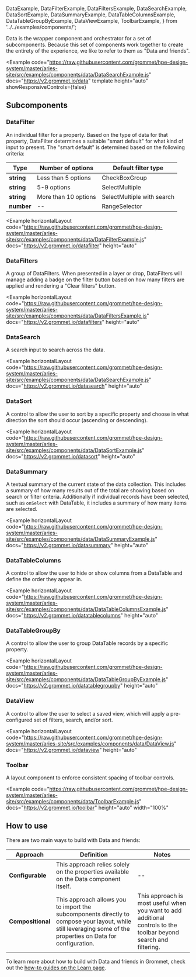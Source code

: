   DataExample,
  DataFilterExample,
  DataFiltersExample,
  DataSearchExample,
  DataSortExample,
  DataSummaryExample,
  DataTableColumnsExample,
  DataTableGroupByExample,
  DataViewExample,
  ToolbarExample,
} from '../../examples/components/';

Data is the wrapper component and orchestrator for a set of subcomponents. Because this set of components work together to create the entirety of the experience, we like to refer to them as "Data and friends".

<Example
  code="https://raw.githubusercontent.com/grommet/hpe-design-system/master/aries-site/src/examples/components/data/DataSearchExample.js"
  docs="https://v2.grommet.io/data"
  template
  height="auto"
  showResponsiveControls={false}
>
  <DataExample />
</Example>

## Subcomponents

### DataFilter

An individual filter for a property. Based on the type of data for that property, DataFilter determines a suitable "smart default" for what kind of input to present. The "smart default" is determined based on the following criteria:

| Type       | Number of options    | Default filter type        |
| ---------- | -------------------- | -------------------------- |
| **string** | Less than 5 options  | CheckBoxGroup              |
| **string** | 5-9 options          | SelectMultiple             |
| **string** | More than 10 options | SelectMultiple with search |
| **number** | --                   | RangeSelector              |

<Example
  horizontalLayout
  code="https://raw.githubusercontent.com/grommet/hpe-design-system/master/aries-site/src/examples/components/data/DataFilterExample.js"
  docs="https://v2.grommet.io/datafilter"
  height="auto"
>
  <DataFilterExample />
</Example>

### DataFilters

A group of DataFilters. When presented in a layer or drop, DataFilters will manage adding a badge on the filter button based on how many filters are applied and rendering a "Clear filters" button.

<Example
  horizontalLayout
  code="https://raw.githubusercontent.com/grommet/hpe-design-system/master/aries-site/src/examples/components/data/DataFiltersExample.js"
  docs="https://v2.grommet.io/datafilters"
  height="auto"
>
  <DataFiltersExample />
</Example>

### DataSearch

A search input to search across the data.

<Example
  horizontalLayout
  code="https://raw.githubusercontent.com/grommet/hpe-design-system/master/aries-site/src/examples/components/data/DataSearchExample.js"
  docs="https://v2.grommet.io/datasearch"
  height="auto"
>
  <DataSearchExample />
</Example>

### DataSort

A control to allow the user to sort by a specific property and choose in what direction the sort should occur (ascending or descending).

<Example
  horizontalLayout
  code="https://raw.githubusercontent.com/grommet/hpe-design-system/master/aries-site/src/examples/components/data/DataSortExample.js"
  docs="https://v2.grommet.io/datasort"
  height="auto"
>
  <DataSortExample />
</Example>

### DataSummary

A textual summary of the current state of the data collection. This includes a summary of how many results out of the total are showing based on search or filter criteria. Additionally if individual records have been selected, such as `onSelect` with DataTable, it includes a summary of how many items are selected.

<Example
  horizontalLayout
  code="https://raw.githubusercontent.com/grommet/hpe-design-system/master/aries-site/src/examples/components/data/DataSummaryExample.js"
  docs="https://v2.grommet.io/datasummary"
  height="auto"
>
  <DataSummaryExample />
</Example>

### DataTableColumns

A control to allow the user to hide or show columns from a DataTable and define the order they appear in.

<Example
  horizontalLayout
  code="https://raw.githubusercontent.com/grommet/hpe-design-system/master/aries-site/src/examples/components/data/DataTableColumnsExample.js"
  docs="https://v2.grommet.io/datatablecolumns"
  height="auto"
>
  <DataTableColumnsExample />
</Example>

### DataTableGroupBy

A control to allow the user to group DataTable records by a specific property.

<Example
  horizontalLayout
  code="https://raw.githubusercontent.com/grommet/hpe-design-system/master/aries-site/src/examples/components/data/DataTableGroupByExample.js"
  docs="https://v2.grommet.io/datatablegroupby"
  height="auto"
>
  <DataTableGroupByExample />
</Example>

### DataView

A control to allow the user to select a saved view, which will apply a pre-configured set of filters, search, and/or sort.

<Example
  horizontalLayout
  code="https://raw.githubusercontent.com/grommet/hpe-design-system/master/aries-site/src/examples/components/data/DataView.js"
  docs="https://v2.grommet.io/dataview"
  height="auto"
>
  <DataViewExample />
</Example>

### Toolbar

A layout component to enforce consistent spacing of toolbar controls.

<Example
  code="https://raw.githubusercontent.com/grommet/hpe-design-system/master/aries-site/src/examples/components/data/ToolbarExample.js"
  docs="https://v2.grommet.io/toolbar"
  height="auto"
  width="100%"
>
  <ToolbarExample />
</Example>

## How to use

There are two main ways to build with Data and friends:

| Approach          | Definition                                                                                                                                                     | Notes                                                                                                             |
| ----------------- | -------------------------------------------------------------------------------------------------------------------------------------------------------------- | ----------------------------------------------------------------------------------------------------------------- |
| **Configurable**  | This approach relies solely on the properties available on the Data component itself.                                                                          | --                                                                                                                |
| **Compositional** | This approach allows you to import the subcomponents directly to compose your layout, while still leveraging some of the properties on Data for configuration. | This approach is most useful when you want to add additional controls to the toolbar beyond search and filtering. |

To learn more about how to build with Data and friends in Grommet, check out the [how-to guides on the Learn page](/learn).
